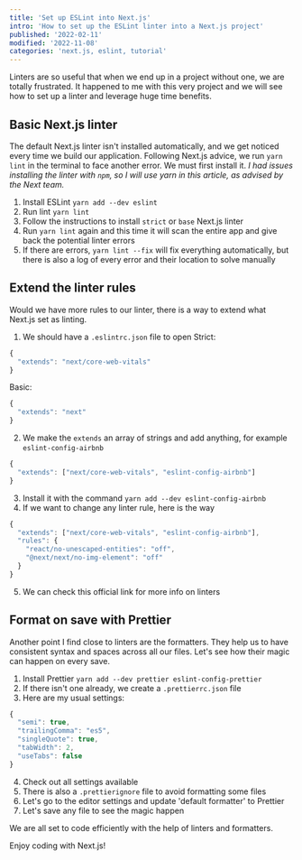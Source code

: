 ```yaml
---
title: 'Set up ESLint into Next.js'
intro: 'How to set up the ESLint linter into a Next.js project'
published: '2022-02-11'
modified: '2022-11-08'
categories: 'next.js, eslint, tutorial'
---
```



Linters are so useful that when we end up in a project without one, we are totally frustrated.
It happened to me with this very project and we will see how to set up a linter and leverage huge time benefits.

## Basic Next.js linter

The default Next.js linter isn't installed automatically, and we get noticed every time we build our application.
Following Next.js advice, we run `yarn lint` in the terminal to face another error. We must first install it.
_I had issues installing the linter with `npm`, so I will use yarn in this article, as advised by the Next team._

1. Install ESLint `yarn add --dev eslint`
2. Run lint `yarn lint`
3. Follow the instructions to install `strict` or `base` Next.js linter
4. Run `yarn lint` again and this time it will scan the entire app and give back the potential linter errors
5. If there are errors, `yarn lint --fix` will fix everything automatically, but there is also a log of every error and their location to solve manually

## Extend the linter rules

Would we have more rules to our linter, there is a way to extend what Next.js set as linting.

1. We should have a `.eslintrc.json` file to open
   Strict:

```js
{
  "extends": "next/core-web-vitals"
}
```

Basic:

```js
{
  "extends": "next"
}
```

2. We make the `extends` an array of strings and add anything, for example `eslint-config-airbnb`

```js
{
  "extends": ["next/core-web-vitals", "eslint-config-airbnb"]
}
```

3. Install it with the command `yarn add --dev eslint-config-airbnb`
4. If we want to change any linter rule, here is the way

```js
{
  "extends": ["next/core-web-vitals", "eslint-config-airbnb"],
  "rules": {
    "react/no-unescaped-entities": "off",
    "@next/next/no-img-element": "off"
  }
}
```

5. We can check this <Linkk href="https://nextjs.org/docs/basic-features/eslint">official link for more info on linters</Linkk>

## Format on save with Prettier

Another point I find close to linters are the formatters. They help us to have consistent syntax and spaces across all our files.
Let's see how their magic can happen on every save.

1. Install Prettier `yarn add --dev prettier eslint-config-prettier`
2. If there isn't one already, we create a `.prettierrc.json` file
3. Here are my usual settings:

```js
{
  "semi": true,
  "trailingComma": "es5",
  "singleQuote": true,
  "tabWidth": 2,
  "useTabs": false
}
```

4. Check out all <Linkk href="https://prettier.io/docs/en/options.html">settings available</Linkk>
5. There is also a `.prettierignore` file to avoid formatting some files
6. Let's go to the editor settings and update 'default formatter' to Prettier
7. Let's save any file to see the magic happen

We are all set to code efficiently with the help of linters and formatters.

Enjoy coding with Next.js!

